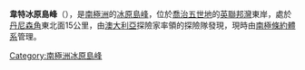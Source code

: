 {{coord|66|58|S|143|1|E|display=title}}

'''韋特冰原島峰'''（{{lang-en|Whetter Nunatak}}），是[[南極洲|南極洲]]的[[冰原島峰|冰原島峰]]，位於[[喬治五世地|喬治五世地]]的[[英聯邦灣|英聯邦灣]]東岸，處於[[丹尼森角|丹尼森角]]東北面15公里，由[[澳大利亞|澳大利亞]]探險家率領的探險隊發現，現時由[[南極條約體系|南極條約體系]]管理。

{{DEFAULTSORT:Whetter Nunatak}}
[[Category:南極洲冰原島峰|Category:南極洲冰原島峰]]


{{GeorgeVLand-geo-stub}}